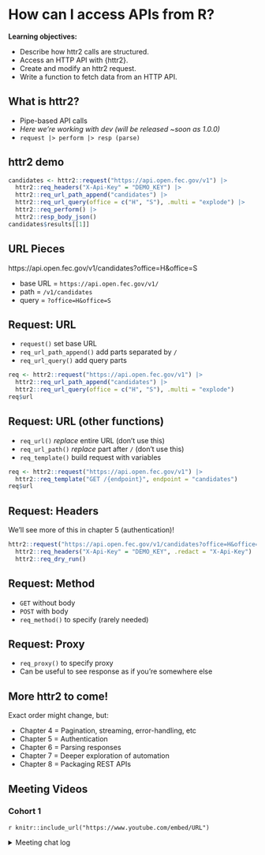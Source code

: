 # How can I access APIs from R?

**Learning objectives:**

-   Describe how httr2 calls are structured.
-   Access an HTTP API with {httr2}.
-   Create and modify an httr2 request.
-   Write a function to fetch data from an HTTP API.

## What is httr2? {-}

-   Pipe-based API calls
-   *Here we're working with dev (will be released ~soon as 1.0.0)*
-   `request |> perform |> resp (parse)`

## httr2 demo {-}

```r
candidates <- httr2::request("https://api.open.fec.gov/v1") |> 
  httr2::req_headers("X-Api-Key" = "DEMO_KEY") |> 
  httr2::req_url_path_append("candidates") |> 
  httr2::req_url_query(office = c("H", "S"), .multi = "explode") |> 
  httr2::req_perform() |> 
  httr2::resp_body_json()
candidates$results[[1]]
```

## URL Pieces {-}

https://api.open.fec.gov/v1/candidates?office=H&office=S

-   base URL = `https://api.open.fec.gov/v1/`
-   path = `/v1/candidates`
-   query = `?office=H&office=S`

## Request: URL {-}

-   `request()` set base URL
-   `req_url_path_append()` add parts separated by `/`
-   `req_url_query()` add query parts

```r
req <- httr2::request("https://api.open.fec.gov/v1") |> 
  httr2::req_url_path_append("candidates") |> 
  httr2::req_url_query(office = c("H", "S"), .multi = "explode")
req$url
```

## Request: URL (other functions) {-}

-   `req_url()` *replace* entire URL (don't use this)
-   `req_url_path()` *replace* part after `/` (don't use this)
-   `req_template()` build request with variables

```r
req <- httr2::request("https://api.open.fec.gov/v1") |> 
  httr2::req_template("GET /{endpoint}", endpoint = "candidates")
req$url
```

## Request: Headers {-}

We'll see more of this in chapter 5 (authentication)!

```r
httr2::request("https://api.open.fec.gov/v1/candidates?office=H&office=S") |> 
  httr2::req_headers("X-Api-Key" = "DEMO_KEY", .redact = "X-Api-Key") |> 
  httr2::req_dry_run()
```

## Request: Method {-}

-   `GET` without body
-   `POST` with body
-   `req_method()` to specify (rarely needed)

## Request: Proxy {-}

-   `req_proxy()` to specify proxy
-   Can be useful to see response as if you're somewhere else

## More httr2 to come! {-}

Exact order might change, but:

-   Chapter 4 = Pagination, streaming, error-handling, etc
-   Chapter 5 = Authentication
-   Chapter 6 = Parsing responses
-   Chapter 7 = Deeper exploration of automation
-   Chapter 8 = Packaging REST APIs

## Meeting Videos {-}

### Cohort 1 {-}

`r knitr::include_url("https://www.youtube.com/embed/URL")`

<details>
<summary> Meeting chat log </summary>

```
LOG
```
</details>
